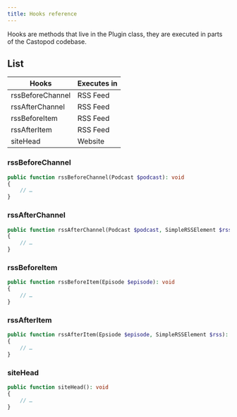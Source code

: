 ```yaml
---
title: Hooks reference
---
```


Hooks are methods that live in the Plugin class, they are executed in parts of
the Castopod codebase.

## List

| Hooks            | Executes in |
| ---------------- | ----------- |
| rssBeforeChannel | RSS Feed    |
| rssAfterChannel  | RSS Feed    |
| rssBeforeItem    | RSS Feed    |
| rssAfterItem     | RSS Feed    |
| siteHead         | Website     |

### rssBeforeChannel

```php
public function rssBeforeChannel(Podcast $podcast): void
{
    // …
}
```

### rssAfterChannel

```php
public function rssAfterChannel(Podcast $podcast, SimpleRSSElement $rss): void
{
    // …
}
```

### rssBeforeItem

```php
public function rssBeforeItem(Episode $episode): void
{
    // …
}
```

### rssAfterItem

```php
public function rssAfterItem(Epsiode $episode, SimpleRSSElement $rss): void
{
    // …
}
```

### siteHead

```php
public function siteHead(): void
{
    // …
}
```
